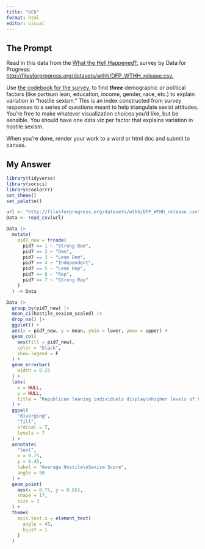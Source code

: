 ```yaml
---
title: "GC6"
format: html
editor: visual
---
```


## The Prompt

Read in this data from the [What the Hell Happened?.](https://wthh.dataforprogress.org/get-the-data "Link") survey by Data for Progress: [http://filesforprogress.org/datasets/wthh/DFP_WTHH_release.csv.](http://filesforprogress.org/datasets/wthh/DFP_WTHH_release.csv)

Use [the codebook for the survey.](https://www.filesforprogress.org/datasets/wthh/WTHH_Core_and_DFP_modules.pdf) to find ***three*** demographic or political factors (like partisan lean, education, income, gender, race, etc.) to explain variation in "hostile sexism." This is an index constructed from survey responses to a series of questions meant to help triangulate sexist attitudes. You're free to make whatever visualization choices you'd like, but be sensible. You should have one data viz per factor that explains variation in hostile sexism.

When you're done, render your work to a word or html doc and submit to canvas.

## My Answer

```r
library(tidyverse)
library(socsci)
library(coolorrr)
set_theme()
set_palette()
```

```r
url <- "http://filesforprogress.org/datasets/wthh/DFP_WTHH_release.csv"
Data <- read_csv(url)
```

```r
Data |>
  mutate(
    pid7_new = frcode(
      pid7 == 1 ~ "Strong Dem",
      pid7 == 2 ~ "Dem",
      pid7 == 3 ~ "Lean Dem",
      pid7 == 4 ~ "Independent",
      pid7 == 5 ~ "Lean Rep",
      pid7 == 6 ~ "Rep",
      pid7 == 7 ~ "Strong Rep"
    )
  ) -> Data
```

```r
Data |>
  group_by(pid7_new) |>
  mean_ci(hostile_sexism_scaled) |>
  drop_na() |>
  ggplot() +
  aes(x = pid7_new, y = mean, ymin = lower, ymax = upper) +
  geom_col(
    aes(fill = pid7_new),
    color = "black",
    show.legend = F
  ) +
  geom_errorbar(
    width = 0.25
  ) +
  labs(
    x = NULL,
    y = NULL,
    title = "Republican leaning individuals display\nhigher levels of hostile sexism"
  ) +
  ggpal(
    "diverging",
    "fill",
    ordinal = T,
    levels = 7
  ) +
  annotate(
    "text",
    x = 0.75,
    y = 0.45,
    label = "Average Hostile\nSexism Score",
    angle = 90
  ) +
  geom_point(
    aes(x = 0.75, y = 0.65),
    shape = 17,
    size = 3
  ) +
  theme(
    axis.text.x = element_text(
      angle = 45, 
      hjust = 1
    )
  )
```
